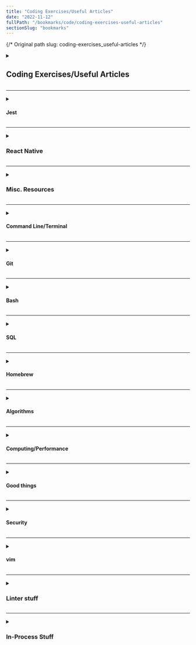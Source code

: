 ```yaml
---
title: "Coding Exercises/Useful Articles"
date: "2022-11-12"
fullPath: "/bookmarks/code/coding-exercises-useful-articles"
sectionSlug: "bookmarks"
---
```


{/* Original path slug: coding-exercises_useful-articles */}

<details>
<summary>

## Coding Exercises/Useful Articles

</summary>

<p>

- [Coding Exercises Archives - CronDose | Daily Dev Guides](https://www.crondose.com/category/coding-exercises/)
- [Design Challenges & Design Challenge Ideas • Design Challenge](https://designchallenge.xyz/)

</p>
</details>

---

<details>
<summary>

#### Jest

</summary>

<p>

- [javascript - Trigger useEffect in Jest testing - Stack Overflow](https://stackoverflow.com/questions/59147444/trigger-useeffect-in-jest-testing)

</p>
</details>

---

<details>
<summary>

### React Native

</summary>

<p>

- [facebook/react-native: A framework for building native apps with React.](https://github.com/facebook/react-native)
- [Getting Started · React Native](https://facebook.github.io/react-native/docs/getting-started.html)

</p>
</details>

---

<details>
<summary>

### Misc. Resources

</summary>

<p>

- [Sign In with Auth0](https://mimo.auth0.com/login?client=ikYCv9U1p4hnYKBHckiTEJAuomrk4d3y&protocol=oauth2&redirect_uri=https%3A%2F%2Flearn.getmimo.com%2Flogin&response_type=token%20id_token&scope=roles%20openid%20offline_access%20email%20profile&audience=https%3A%2F%2Fapi.getmimo.com&nonce=bQJQO8iXkCYdpRsoK-jSF1KG.Z4Ol8LS&auth0Client=eyJuYW1lIjoiYXV0aDAuanMiLCJ2ZXJzaW9uIjoiOS4yLjEifQ%3D%3D&state=uQ8kHxs9uGkcVmkkNJltosS70JxSfD5u)
- [Julian Treasure: How to speak so that people want to listen | TED Talk](https://www.ted.com/talks/julian_treasure_how_to_speak_so_that_people_want_to_listen?referrer=playlist-the_most_popular_talks_of_all)
- [Learn Instruct](https://instruction.learn.co/student/home)
- [Command Line Power User — A free video series for web developers on learning a modern command line workflow with ZSH, Z and related tools.](https://commandlinepoweruser.com/)
- [getify/You-Dont-Know-JS: A book series on JavaScript. @YDKJS on twitter.](https://github.com/getify/You-Dont-Know-JS)
- [Ruby / Rails](http://www.korenlc.com/category/ruby-rails/)
- [Learn to Code and Help Nonprofits | freeCodeCamp](https://www.freecodecamp.org/)
- [Coderbyte | Programming challenges and courses](https://coderbyte.com/challenges)
- [Heroku cheatsheet](https://devhints.io/heroku)
- [repl.it - Repls](https://repl.it/repls)
- [PostgreSQL: Documentation: 10: 1.3. Creating a Database](https://www.postgresql.org/docs/10/static/tutorial-createdb.html)
- [Best practices with STDIN in Ruby? - Stack Overflow](https://stackoverflow.com/questions/273262/best-practices-with-stdin-in-ruby)
- [Open Source Search & Analytics · Elasticsearch | Elastic](https://www.elastic.co/)
- [goldfire/howler.js: Javascript audio library for the modern web.](https://github.com/goldfire/howler.js/)
- [https://www.youtube.com/user/googlecloudplatform/videos](https://www.youtube.com/user/googlecloudplatform/videos)
- [Sound Globe 3D – Apps on Google Play](https://play.google.com/store/apps/details?id=com.ionicframework.soundscapeapp721860)
- [taming-the-state-in-react/react-redux-firebase-authentication: Boilerplate Project for Authentication with Firebase in React and Redux](https://github.com/taming-the-state-in-react/react-redux-firebase-authentication)
- [Fullstack.io | Learn to program React, Angular, Vue, Ethereum, and Node.js with projects](https://www.fullstack.io/)
- [Qualcomm Patents and Patent Search | Qualcomm's Qronicles of Invention | Qualcomm](https://www.qualcomm.com/invention/qroniclesofinvention/index.html)
- [VisuAlgo - visualising data structures and algorithms through animation](https://visualgo.net/en)
- [Four Semesters of Computer Science in 5 Hours](https://www.lynda.com/JavaScript-tutorials/Four-Semesters-Computer-Science-5-Hours/604270-2.html)
- [Upcase by thoughtbot | Learn Web Development Online](https://thoughtbot.com/upcase)
- [JavaScript Event KeyCodes](http://keycode.info/)
- [Mastering Markdown · GitHub Guides](https://guides.github.com/features/mastering-markdown/)
- [Clipy/Clipy: Clipboard extension app for macOS.](https://github.com/Clipy/Clipy)
- [The RED method: A new strategy for monitoring mic…](https://www.infoworld.com/article/3638693/the-red-method-a-new-strategy-for-monitoring-microservices.amp.html)

</p>
</details>

---

<details>
<summary>

#### Command Line/Terminal

</summary>

<p>

- [https://www.computervillage.org/articles/CommandLine.pdf](https://www.computervillage.org/articles/CommandLine.pdf)

</p>
</details>

---

<details>
<summary>

#### Git

</summary>

<p>

- [How to fix: fatal: Authentication failed for https://github.com/ | My Cyber Universe](https://mycyberuniverse.com/web/how-fix-fatal-authentication-failed-for-https-github-com.html)
- [Basic Git Commands With Examples [+Cheat Sheet]](https://rubygarage.org/blog/most-basic-git-commands-with-examples)
- [How to do a code review | eng-practices](https://google.github.io/eng-practices/review/reviewer/)
- [Multiple SSH keys for different github accounts](https://gist.github.com/jexchan/2351996)
- [Working with multiples SSH keys](https://gist.github.com/saurookadook/e757925b8372042608377bf6ecd27677)
- [Using multiple github accounts with ssh keys](https://gist.github.com/saurookadook/2b4376deb83ec235d6c292473b1401d1)
- [Learn Git Branching](https://learngitbranching.js.org/)
- [Git Merging vs. Git Rebasing: The Beginner's Guide](https://spin.atomicobject.com/2019/01/10/git-merging-vs-rebasing/)
- [Three Git Configurations that Should Be the Default](https://spin.atomicobject.com/2020/05/05/git-configurations-default/)

</p>
</details>

---

<details>
<summary>

#### Bash

</summary>

<p>

- [How can I display the contents of a text file on the command line? - Unix & Linux Stack Exchange](https://unix.stackexchange.com/questions/86321/how-can-i-display-the-contents-of-a-text-file-on-the-command-line)
- [bash - How to replace an entire line in a text file by line number - Stack Overflow](https://stackoverflow.com/questions/11145270/how-to-replace-an-entire-line-in-a-text-file-by-line-number)
- [Autocomplete Git Commands and Branch Names in terminal - Pagepro Blog](https://blog.pagepro.co/2016/12/28/autocomplete-git-commands-and-branch-names-in-terminal/)
- [Install Bash git completion · bobthecow/git-flow-completion Wiki](https://github.com/bobthecow/git-flow-completion/wiki/Install-Bash-git-completion)
- [LJDT: Taking Advantage of Screen - SUSE Communities](https://www.suse.com/c/ljdt-taking-advantage-screen/)

</p>
</details>

---

<details>
<summary>

#### SQL

</summary>

<p>

- [Introduction to Common Table Expressions (CTE's) - Essential SQL](https://www.essentialsql.com/introduction-common-table-expressions-ctes/)
- [PostgreSQL command line cheatsheet](https://gist.github.com/Kartones/dd3ff5ec5ea238d4c546)
- [PostgreSQL Tips: Template Databases - Compose Articles](https://www.compose.com/articles/postgresql-tips-template-databases/)
- [Getting Started with PostgreSQL on Mac OSX | Codementor](https://www.codementor.io/engineerapart/getting-started-with-postgresql-on-mac-osx-are8jcopb)
- [how to get postgresql working locally with rails](https://gist.github.com/exitmusic/1566062)
- [PostgreSQL - INDEXES](https://www.tutorialspoint.com/postgresql/postgresql_indexes.htm)
- [SQLite Documentation](https://www.sqlite.org/docs.html)
- [SQLite tutorial - introductory SQLite tutorial](http://zetcode.com/db/sqlite/)
- [SQLBolt - Learn SQL - SQL Review: Simple SELECT Queries](https://sqlbolt.com/lesson/select_queries_review)
- [Sequel Pro](https://sequelpro.com/)
- [Getting Started with PostgreSQL on Mac OSX | Codementor](https://www.codementor.io/@engineerapart/getting-started-with-postgresql-on-mac-osx-are8jcopb)
- [5 Tips and Tricks for Writing Better SQL Queries](https://www.analyticsinsight.net/5-tips-and-tricks-for-writing-better-sql-queries/)
- [psql command line tutorial and cheat sheet | postgres](https://tomcam.github.io/postgres/)
- [PostgreSQL: Documentation: 14: psql](https://www.postgresql.org/docs/current/app-psql.html)
- [All about locking in SQL Server](https://www.sqlshack.com/locking-sql-server/)
- [Database Locking: What it is, Why it Matters and What to do About it](https://www.methodsandtools.com/archive/archive.php?id=83)
- [How Postgres Unique Constraints Can Cause Deadlock](https://rcoh.me/posts/postgres-unique-constraints-deadlock/)
- [SQLBolt - Learn SQL - Introduction to SQL](https://sqlbolt.com/)

</p>
</details>

---

<details>
<summary>

#### Homebrew

</summary>

<p>

- [macos - brew install postgresql (upgrade) error, could not link - dead links to old non-existent version - Stack Overflow](https://stackoverflow.com/questions/25075888/brew-install-postgresql-upgrade-error-could-not-link-dead-links-to-old-non)
- [macos - Error installing PostgreSQL via Homebrew on Mac - Stack Overflow](https://stackoverflow.com/questions/51632036/error-installing-postgresql-via-homebrew-on-mac)
- [psql - Homebrew installed PostgreSQL could not connect, database files are incompatible with server - Database Administrators Stack Exchange](https://dba.stackexchange.com/questions/191328/homebrew-installed-postgresql-could-not-connect-database-files-are-incompatible/192664)

</p>
</details>

---

<details>
<summary>

#### Algorithms

</summary>

<p>

- [algorithm - the number of trailing zeros in a factorial of a given number - Ruby - Stack Overflow](https://stackoverflow.com/questions/23977727/the-number-of-trailing-zeros-in-a-factorial-of-a-given-number-ruby)
- [Factorial -- from Wolfram MathWorld](http://mathworld.wolfram.com/Factorial.html)
- [Firecode.io | Landing Page](https://firecode.io/pages/landing)

</p>
</details>

---

<details>
<summary>

#### Computing/Performance

</summary>

<p>

- [Thread (computing) - Wikipedia](https://en.wikipedia.org/wiki/Thread_%28computing%29#Single_vs_multiprocessor_systems)
- [Lambda calculus - Wikipedia](https://en.wikipedia.org/wiki/Lambda_calculus)
- [Turing machine - Wikipedia](https://en.wikipedia.org/wiki/Turing_machine)

</p>
</details>

---

<details>
<summary>

#### Good things

</summary>

<p>

- [Things I Don't Know as of 2018 — Overreacted](https://overreacted.io/things-i-dont-know-as-of-2018/)
- [Moral Machine](http://moralmachine.mit.edu/)
- [RallyCoding](https://rallycoding.com/)
- [language agnostic - What is a lambda (function)? - Stack Overflow](https://stackoverflow.com/questions/16501/what-is-a-lambda-function)

</p>
</details>

---

<details>
<summary>

#### Security

</summary>

<p>

- [Dependency Confusion: How I Hacked Into Apple, Microsoft and Dozens of Other Companies | by Alex Birsan | Medium](https://medium.com/@alex.birsan/dependency-confusion-4a5d60fec610)

</p>
</details>

---

<details>
<summary>

#### vim

</summary>

<p>

- [Vim Cheat Sheet](https://vim.rtorr.com/)
- [A Great Vim Cheat Sheet](https://vimsheet.com/)
- [Vim cheatsheet](https://devhints.io/vim)

</p>
</details>

---

<details>
<summary>

### Linter stuff

</summary>

<p>

- [reactjs - How to config ESLint for React on Atom Editor - Stack Overflow](https://stackoverflow.com/questions/30294870/how-to-config-eslint-for-react-on-atom-editor)
- [AtomLinter](https://atomlinter.github.io/)
- [linter](https://atom.io/packages/linter)

</p>
</details>

---

<details>
<summary>

### In-Process Stuff

</summary>

<p>

- [Data Structures: Create a Priority Queue Class | Learn freeCodeCamp](https://learn.freecodecamp.org/coding-interview-prep/data-structures/create-a-priority-queue-class)
- [Fullstack Vue Book - The Complete Guide to Vue.js](https://www.fullstack.io/vue/)
- [React 16 - The Complete Guide (incl. React Router 4 & Redux) | Udemy](https://www.udemy.com/react-the-complete-guide-incl-redux/learn/v4/t/lecture/8090834?start=15)
- [I created the exact same app in React and Vue. Here are the differences.](https://medium.com/javascript-in-plain-english/i-created-the-exact-same-app-in-react-and-vue-here-are-the-differences-e9a1ae8077fd)

</p>
</details>

